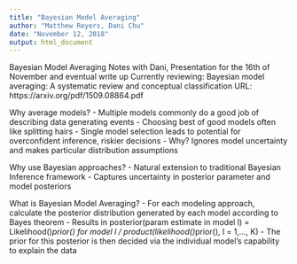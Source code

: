 ```yaml
---
title: "Bayesian Model Averaging"
author: "Matthew Reyers, Dani Chu"
date: "November 12, 2018"
output: html_document
---
```


Bayesian Model Averaging Notes with Dani, Presentation for the 16th of November and eventual write up
Currently reviewing: Bayesian model averaging: A systematic review and conceptual classification 
URL: https://arxiv.org/pdf/1509.08864.pdf

Why average models?
- Multiple models commonly do a good job of describing data generating events
- Choosing best of good models often like splitting hairs
- Single model selection leads to potential for overconfident inference, riskier decisions
  - Why? Ignores model uncertainty and makes particular distribution assumptions


Why use Bayesian approaches?
- Natural extension to traditional Bayesian Inference framework
- Captures uncertainty in posterior parameter and model posteriors

What is Bayesian Model Averaging?
- For each modeling approach, calculate the posterior distribution generated by each model according to Bayes theorem
  - Results in posterior(param estimate in model l) = Likelihood()*prior() for model l / product(likelihood()*prior(), l = 1,..., K)
  - The prior for this posterior is then decided via the individual model's capability to explain the data
